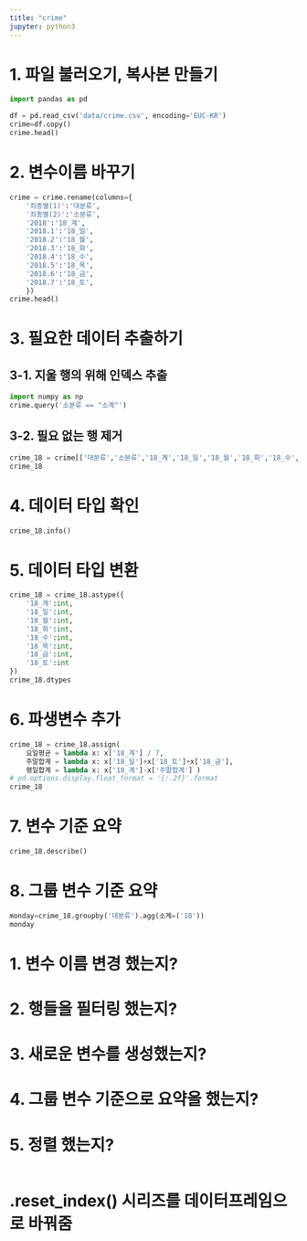 ```yaml
---
title: "crime"
jupyter: python3
---
```


# 1. 파일 불러오기, 복사본 만들기
```python
import pandas as pd

df = pd.read_csv('data/crime.csv', encoding='EUC-KR')
crime=df.copy()
crime.head()
```
# 2. 변수이름 바꾸기
```python
crime = crime.rename(columns={
    '죄종별(1)':'대분류',
    '죄종별(2)':'소분류',
    '2018':'18_계',
    '2018.1':'18_일',
    '2018.2':'18_월',
    '2018.3':'18_화',
    '2018.4':'18_수',
    '2018.5':'18_목',
    '2018.6':'18_금',
    '2018.7':'18_토',
    })
crime.head()
```
# 3. 필요한 데이터 추출하기
## 3-1. 지울 행의 위해 인덱스 추출
```python
import numpy as np
crime.query('소분류 == "소계"')
```
## 3-2. 필요 없는 행 제거
```python
 
crime_18 = crime[['대분류','소분류','18_계','18_일','18_월','18_화','18_수','18_목','18_금','18_토']].drop([0,1,10,19])
crime_18
```
# 4. 데이터 타입 확인
```python
crime_18.info()
```

# 5. 데이터 타입 변환
```python
crime_18 = crime_18.astype({
    '18_계':int,
    '18_일':int,
    '18_월':int,
    '18_화':int,
    '18_수':int,
    '18_목':int,
    '18_금':int,
    '18_토':int
})
crime_18.dtypes
```
# 6. 파생변수 추가
```python
crime_18 = crime_18.assign(
    요일평균 = lambda x: x['18_계'] / 7,
    주말합계 = lambda x: x['18_일']+x['18_토']+x['18_금'],
    평일합계 = lambda x: x['18_계']-x['주말합계'] )
# pd.options.display.float_format = '{:.2f}'.format
crime_18
```
# 7. 변수 기준 요약
```python
crime_18.describe()
```
# 8. 그룹 변수 기준 요약
```python
monday=crime_18.groupby('대분류').agg(소계=('18'))
monday
```


# 1. 변수 이름 변경 했는지?
# 2. 행들을 필터링 했는지?
# 3. 새로운 변수를 생성했는지?
# 4. 그룹 변수 기준으로 요약을 했는지?
# 5. 정렬 했는지?
```python

```

# .reset_index() 시리즈를 데이터프레임으로 바꿔줌

